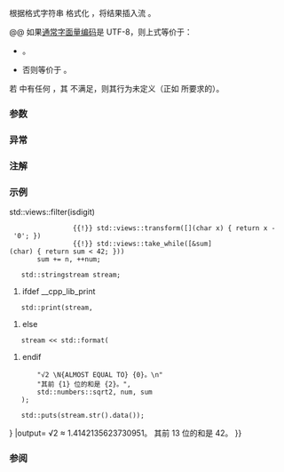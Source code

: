 {{cpp/title|print{{small|(std::ostream)}}}}
{{cpp/io/basic_ostream/navbar}}
{{ddcl|header=ostream|since=c++23|
template&lt; class... Args &gt;
  void print( std::ostream&amp; os, std::format_string&lt;Args...&gt; fmt, Args&amp;&amp;... args );
}}

根据格式字符串 {{c|fmt}} 格式化 {{c|args}}，将结果插入流 {{c|os}}。

@@ 如果[[cpp/language/charset#代码单元与字面量编码|通常字面量编码]]是 UTF-8，则上式等价于：
* {{box|{{ltt|cpp/io/basic_ostream/vprint_unicode|std::vprint_unicode}}{{c/core|(os, fmt.get(), std::make_format_args(args...));}}}}。
* 否则等价于 {{box|{{ltt|cpp/io/basic_ostream/vprint_nonunicode|std::vprint_nonunicode}}{{c/core|(os, fmt.get(), std::make_format_args(args...));}}}}。

若 {{tt|Args}} 中有任何 {{tt|Ti}}，其 {{c/core|std::formatter&lt;Ti, char&gt;}} 不满足{{named req|BasicFormatter}}，则其行为未定义（正如 {{c|std::make_format_args}} 所要求的）。

===参数===
{{par begin}}
{{par|os|要插入数据的输出流}}
{{par|fmt|{{include|cpp/utility/format/format string}}}}
{{par|args...|参与格式化的实参}}
{{par end}}

===异常===
{{std print ostream exceptions}}

===注解===
{{ftm begin|sort=yes}}
{{ftm|std=C++23|value=202207L|__cpp_lib_print|格式化输出}}
{{ftm|std=C++23|value=202207L|__cpp_lib_format|暴露 {{lc|std::basic_format_string}}}}
{{ftm end}}

===示例===
{{example
|code=
#include &lt;array&gt;
#include &lt;cctype&gt;
#include &lt;cstdio&gt;
#include &lt;format&gt;
#include &lt;numbers&gt;
#include &lt;ranges&gt;
#include &lt;sstream&gt;

int main()
{
    std::array&lt;char, 24&gt; buf;
    std::format_to(buf.begin(), "{:.15f}", std::numbers::sqrt2);

    unsigned num{}, sum{};

     for (auto n : buf
                 {{!}} std::views::filter(isdigit)
                 {{!}} std::views::transform([](char x) { return x - '0'; })
                 {{!}} std::views::take_while([&amp;sum](char) { return sum &lt; 42; }))
        sum += n, ++num;

    std::stringstream stream;

#ifdef __cpp_lib_print
    std::print(stream,
#else
    stream &lt;&lt; std::format(
#endif
        "√2 \N{ALMOST EQUAL TO} {0}。\n"
        "其前 {1} 位的和是 {2}。",
        std::numbers::sqrt2, num, sum
    );

    std::puts(stream.str().data());
}
|output=
√2 ≈ 1.4142135623730951。
其前 13 位的和是 42。
}}

===参阅===
{{dsc begin}}
{{dsc inc|cpp/io/basic_ostream/dsc println}}
{{dsc inc|cpp/io/dsc print}}
{{dsc inc|cpp/utility/format/dsc format}}
{{dsc end}}

{{langlinks|de|en|es|fr|ja|ru}}
